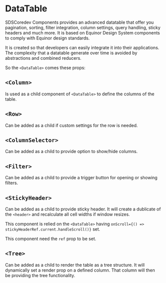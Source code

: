 
<Meta title="Library/DataTable/Documentation" />

# DataTable

SDSCoredev Components provides an advanced datatable that offer you pagination, sorting, filter 
integration, column settings, query handling, sticky headers and much more. It is based on Equinor 
Design System components to comply with Equinor design standards.

It is created so that developers can easily integrate it into their applications. The complexity that 
a datatable generate over time is avoided by abstractions and combined reducers.

So the `<DataTable>` comes these props:

<ArgsTable of={DataTable} />

## `<Column>`

Is used as a child component of `<DataTable>` to define the columns of the table. 

<ArgsTable of={Column} />

## `<Row>`

Can be added as a child if custom settings for the row is needed.

<ArgsTable of={Row} />

## `<ColumnSelector>`

Can be added as a child to provide option to show/hide columns.

<ArgsTable of={ColumnSelector} />

## `<Filter>`

Can be added as a child to provide a trigger button for opening or showing filters.

<ArgsTable of={Filter} />

## `<StickyHeader>`

Can be added as a child to provide sticky header. It will create a dublicate of the `<header>` 
and recalculate all cell widths if window resizes. 

This component is relied on the `<DataTable>` 
having `onScroll={() => stickyHeaderRef.current.handleScroll()}` set. 

This component need the `ref` prop to be set.

<ArgsTable of={StickyHeader} />

## `<Tree>`

Can be added as a child to render the table as a tree structure. It will dynamically set a render prop on a defined column. That column will then be 
providing the tree functionality.

<ArgsTable of={Tree} />

